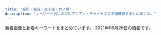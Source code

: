 ```yaml
---
title: "金町・亀有・北千住・竹ノ塚"
description: "キーワード別にの巨乳アジアン・チャイナエステ嬢情報をまとめました。"
---
```


新着画像と新着キーワードをまとめています。
2021年06月26日の情報です。

<DmmAffiliateIns />
<KeywordTable
  shops={
    [
    {
        "url": "http://iyasinobara.oks.bz/",
        "name": "\u7652\u3057\u306e\u8594\u8587",
        "station": "JR\u91d1\u753a\u99c5\u5317\u53e3",
        "img_links": [
            "http://iyasinobara.oks.bz/images/s_staff.jpg",
            "http://iyasinobara.oks.bz/images/room2.jpg",
            "http://iyasinobara.oks.bz/images/mobile.jpg",
            "http://iyasinobara.oks.bz/images/top.jpg",
            "http://iyasinobara.oks.bz/images/room3.jpg",
            "http://iyasinobara.oks.bz/photos/sites/36/2021/03/2021030303232197.jpg",
            "http://iyasinobara.oks.bz/photos/sites/36/2020/11/2020112101523963.jpg",
            "http://iyasinobara.oks.bz/images/room4.jpg",
            "http://iyasinobara.oks.bz/images/room1.jpg",
            "http://iyasinobara.oks.bz/photos/sites/36/2021/06/2021061008395550.jpg",
            "http://iyasinobara.oks.bz/photos/sites/36/2020/02/2020021401252254.jpg",
            "http://iyasinobara.oks.bz/images/s_shedule.jpg",
            "http://iyasinobara.oks.bz/images/s_news.jpg"
        ],
        "keywords": {
            "C": 16,
            "D": 10,
            "85": 5,
            "90": 5,
            "82": 5,
            "F": 5,
            "83": 5
        }
    },
    {
        "keywords": {},
        "img_links": [
            "http://relax-esthe.tokyo/css/m-top02.jpg",
            "http://relax-esthe.tokyo/css/m-top-right04.jpg",
            "http://relax-esthe.tokyo/css/m-head1.jpg",
            "http://relax-esthe.tokyo/css/m-top-right01.jpg",
            "http://relax-esthe.tokyo/css/staff/staff05.png",
            "http://relax-esthe.tokyo/css/top-left01.jpg",
            "http://relax-esthe.tokyo/css/m-yejiao.jpg",
            "http://relax-esthe.tokyo/images/call.png",
            "http://relax-esthe.tokyo/css/m-right.jpg",
            "http://relax-esthe.tokyo/css/staff/staff09.png",
            "http://relax-esthe.tokyo/css/staff/staff07.png",
            "http://relax-esthe.tokyo/css/m-left.jpg",
            "http://relax-esthe.tokyo/css/staff/staff01.png",
            "http://relax-esthe.tokyo/css/staff/staff02.png",
            "http://relax-esthe.tokyo/css/m-top-right03.jpg",
            "http://relax-esthe.tokyo/css/staff/staff03.png",
            "http://relax-esthe.tokyo/css/m-top-right02.jpg"
        ],
        "url": "http://relax-esthe.tokyo/",
        "name": "Amor-\u30a2\u30e2\u30fc\u30eb-",
        "station": "\u6885\u5cf6\u99c5"
    },
    {
        "img_links": [
            "http://kenkounoie-umejima.este88.com/images/img3.jpg",
            "http://kenkounoie-umejima.este88.com/gals/risa1.jpg",
            "http://kenkounoie-umejima.este88.com/gals/kiki1.jpg",
            "http://kenkounoie-umejima.este88.com/images/img4.jpg",
            "http://kenkounoie-umejima.este88.com/images/acc1.jpg",
            "http://kenkounoie-umejima.este88.com/images/info.png",
            "http://kenkounoie-umejima.este88.com/images/acc2.jpg",
            "http://kenkounoie-umejima.este88.com/i/sp02.jpg",
            "http://kenkounoie-umejima.este88.com/gals/akane1.jpg",
            "http://kenkounoie-umejima.este88.com/images/acc5.jpg",
            "http://kenkounoie-umejima.este88.com/gals/rika1.jpg",
            "http://kenkounoie-umejima.este88.com/gals/mimi1.jpg",
            "http://kenkounoie-umejima.este88.com/images/img2.jpg",
            "http://kenkounoie-umejima.este88.com/images/img1.jpg",
            "http://kenkounoie-umejima.este88.com/images/acc4.jpg",
            "http://kenkounoie-umejima.este88.com/images/acc3.jpg",
            "http://kenkounoie-umejima.este88.com/gals/ai1.jpg",
            "http://kenkounoie-umejima.este88.com/gals/emi1.jpg",
            "http://kenkounoie-umejima.este88.com/images/qr.jpg"
        ],
        "name": "\u5065\u5eb7\u306e\u5bb6",
        "keywords": {},
        "url": "http://kenkounoie-umejima.este88.com/",
        "station": "\u6885\u5cf6\u99c5"
    },
    {
        "img_links": [
            "http://www.yurikago-massage.work/img/st6.jpg",
            "http://www.yurikago-massage.work/img/mo.png",
            "http://www.yurikago-massage.work/img/sta8.jpg",
            "http://www.yurikago-massage.work/img/sta13.jpg",
            "http://www.yurikago-massage.work/img/nos.jpg",
            "http://www.yurikago-massage.work/img/sta11.jpg",
            "http://www.yurikago-massage.work/img/botton.jpg",
            "http://www.yurikago-massage.work/img/sta9.jpg",
            "http://www.yurikago-massage.work/img/st7.jpg",
            "http://www.yurikago-massage.work/img/st8.jpg",
            "http://www.yurikago-massage.work/img/st9.jpg",
            "http://www.yurikago-massage.work/img/st12.jpg",
            "http://www.yurikago-massage.work/img/sta7.jpg",
            "http://www.yurikago-massage.work/img/st10.jpg",
            "http://www.yurikago-massage.work/img/st11.jpg",
            "http://www.yurikago-massage.work/img/sta12.jpg",
            "http://www.yurikago-massage.work/img/st13.jpg",
            "http://www.yurikago-massage.work/img/fla-1.jpg",
            "http://www.yurikago-massage.work/img/sta6.jpg",
            "http://www.yurikago-massage.work/img/fla-2.jpg",
            "http://www.yurikago-massage.work/img/sta10.jpg",
            "http://www.yurikago-massage.work/img/st09.jpg"
        ],
        "keywords": {
            "F": 4,
            "88": 4,
            "87": 4,
            "D": 14,
            "85": 8,
            "C": 15,
            "86": 6,
            "E": 4
        },
        "name": "\u3086\u308a\u304b\u3054",
        "station": "JR\u91d1\u753a\u99c5\u5317\u53e3",
        "url": "http://www.yurikago-massage.work/"
    },
    {
        "name": "Angela \u30a2\u30f3\u30b8\u30a7\u30e9",
        "station": "\u7dbe\u702c\u99c5\u6771\u53e3",
        "url": "http://angela.esjp.xyz/",
        "keywords": {},
        "img_links": [
            "http://angela.esjp.xyz/images/mobile_bg.png",
            "http://angela.esjp.xyz/images/tel_footer.png",
            "http://angela.esjp.xyz/images/staff_bg.png",
            "http://angela.esjp.xyz/girl/2.jpg",
            "http://angela.esjp.xyz/images/pickup_line.png",
            "http://angela.esjp.xyz/girl/4.jpg",
            "http://angela.esjp.xyz/girl/5.jpg",
            "http://angela.esjp.xyz/girl/3.jpg",
            "http://angela.esjp.xyz/images/topbg.jpg",
            "http://angela.esjp.xyz/girl/6.jpg",
            "http://angela.esjp.xyz/girl/1.jpg",
            "http://angela.esjp.xyz/images/roomimg/photo01.jpg",
            "http://angela.esjp.xyz/images/nophotos.jpg",
            "http://angela.esjp.xyz/images/newsbg.png",
            "http://angela.esjp.xyz/images/roomimg/photo02.jpg"
        ]
    },
    {
        "name": "Plaisir\u30fb\u30d7\u30ec\u30b8\u30fc\u30eb",
        "url": "https://bright.xyz.mn/",
        "station": "JR\u4e80\u6709\u99c5\u5357\u53e3",
        "keywords": {
            "91": 18,
            "92": 18,
            "E": 58,
            "87": 18,
            "85": 36,
            "88": 36,
            "D": 56,
            "G": 38,
            "86": 18,
            "C": 2
        },
        "img_links": [
            "https://bright.xyz.mn/images/1.jpg",
            "https://bright.xyz.mn/images/2.jpg",
            "https://bright.xyz.mn/images/top.png",
            "https://bright.xyz.mn/photos/sites/10/2021/05/2021052101451231.jpg",
            "https://bright.xyz.mn/photos/sites/10/2021/05/2021052101453282.jpg",
            "https://bright.xyz.mn/photos/sites/10/2020/08/2020081003373252.jpg",
            "https://bright.xyz.mn/photos/sites/10/2021/05/2021052101403735.jpg",
            "https://bright.xyz.mn/photos/sites/10/2021/05/2021052003325366.jpg",
            "https://bright.xyz.mn/images/news_bj3.jpg",
            "https://bright.xyz.mn/photos/sites/10/2020/07/2020072611535558.jpg",
            "https://bright.xyz.mn/images/s_face.jpg",
            "https://bright.xyz.mn/photos/sites/10/2021/05/202105210145508-308x411.jpg",
            "https://bright.xyz.mn/images/line.png",
            "https://bright.xyz.mn/images/mobile.jpg",
            "https://bright.xyz.mn/photos/sites/10/2020/08/2020081003373131.jpg",
            "https://bright.xyz.mn/photos/sites/10/2021/05/2021052101453282-308x411.jpg",
            "https://bright.xyz.mn/images/s_pick.png",
            "https://bright.xyz.mn/images/end.png",
            "https://bright.xyz.mn/photos/sites/10/2021/05/2021052101403735-308x411.jpg",
            "https://bright.xyz.mn/images/s_therapist.jpg",
            "https://bright.xyz.mn/photos/sites/10/2020/07/2020072612030016.jpg",
            "https://bright.xyz.mn/images/s_news.jpg",
            "https://bright.xyz.mn/photos/sites/10/2021/05/202105210145508.jpg",
            "https://bright.xyz.mn/images/s_link.jpg",
            "https://bright.xyz.mn/photos/sites/10/2020/01/2020010607464468.jpg",
            "https://bright.xyz.mn/images/new.jpg",
            "https://bright.xyz.mn/images/staff_bj3.jpg",
            "https://bright.xyz.mn/photos/sites/10/2020/07/202007261153576.jpg"
        ]
    },
    {
        "img_links": [
            "http://massage-esthe.red/images/slider/slide2s.png",
            "http://massage-esthe.red/images/slider/slide5s.png",
            "http://massage-esthe.red/images/index-2.jpg",
            "http://massage-esthe.red/images/qr.jpg",
            "http://massage-esthe.red/images/staff_images/st5.jpg",
            "http://massage-esthe.red/images/an_4_01.jpg",
            "http://massage-esthe.red/images/r6.jpg",
            "http://massage-esthe.red/images/an_3_01.jpg",
            "http://massage-esthe.red/images/slider/slide1.png",
            "http://massage-esthe.red/images/r5.jpg",
            "http://massage-esthe.red/images/staff_images/sta5.jpg",
            "http://massage-esthe.red/images/slider/slide4.png",
            "http://massage-esthe.red/images/staff_images/sta7.jpg",
            "http://massage-esthe.red/images/slider/slide3s.png",
            "http://massage-esthe.red/images/staff_images/st6.jpg",
            "http://massage-esthe.red/images/e.jpg",
            "http://massage-esthe.red/images/staff_images/sl.png",
            "http://massage-esthe.red/images/staff_images/st3.jpg",
            "http://massage-esthe.red/images/an_6_02.jpg",
            "http://massage-esthe.red/images/staff_images/st7.jpg",
            "http://massage-esthe.red/images/slider/slide2.png",
            "http://massage-esthe.red/images/no.png",
            "http://massage-esthe.red/images/slider/slide1s.png",
            "http://massage-esthe.red/images/staff_images/st1.jpg",
            "http://massage-esthe.red/images/staff_images/sta4.jpg",
            "http://massage-esthe.red/images/r7.jpg",
            "http://massage-esthe.red/images/r3.jpg",
            "http://massage-esthe.red/images/staff_images/sta2.jpg",
            "http://massage-esthe.red/images/an_1_01.jpg",
            "http://massage-esthe.red/images/slider/slide4s.png",
            "http://massage-esthe.red/images/staff_images/sta3.jpg",
            "http://massage-esthe.red/images/an_2_02.jpg",
            "http://massage-esthe.red/images/staff_images/st9.jpg",
            "http://massage-esthe.red/images/an_5_02.jpg",
            "http://massage-esthe.red/images/fbb.jpg",
            "http://massage-esthe.red/images/index-1.jpg",
            "http://massage-esthe.red/images/staff_images/sta9.jpg",
            "http://massage-esthe.red/images/line1.jpg",
            "http://massage-esthe.red/images/slider/slide3.png",
            "http://massage-esthe.red/images/an_1_02.jpg",
            "http://massage-esthe.red/images/staff_images/sta1.jpg",
            "http://massage-esthe.red/images/r4.jpg",
            "http://massage-esthe.red/images/staff_images/st2.jpg",
            "http://massage-esthe.red/images/r2.jpg",
            "http://massage-esthe.red/images/an_4_02.jpg",
            "http://massage-esthe.red/images/staff_images/sta6.jpg",
            "http://massage-esthe.red/images/an_3_02.jpg",
            "http://massage-esthe.red/images/line.jpg",
            "http://massage-esthe.red/images/an_5_01.jpg",
            "http://massage-esthe.red/images/an_6_01.jpg",
            "http://massage-esthe.red/images/staff_images/st4.jpg",
            "http://massage-esthe.red/images/an_2_01.jpg",
            "http://massage-esthe.red/images/slider/slide5.png"
        ],
        "station": "JR\u4e80\u6709\u99c5\u5317\u53e3",
        "name": "BODY RESORT",
        "keywords": {
            "86": 32,
            "C": 2,
            "D": 20
        },
        "url": "http://massage-esthe.red/"
    },
    {
        "name": "\u5065\u6b32",
        "url": "http://www.kenyoku.work/",
        "img_links": [
            "http://www.kenyoku.work/images/b2.jpg",
            "http://www.kenyoku.work/images/info.png",
            "http://www.kenyoku.work/images/b1.jpg",
            "http://www.kenyoku.work/images/1.jpg",
            "http://www.kenyoku.work/img/hana1.jpg",
            "http://www.kenyoku.work/images/staff_t.jpg",
            "http://www.kenyoku.work/images/s1.png",
            "http://www.kenyoku.work/images/mobile.jpg",
            "http://www.kenyoku.work/images/2.jpg",
            "http://www.kenyoku.work/img/risa1.jpg",
            "http://www.kenyoku.work/images/4.jpg",
            "http://www.kenyoku.work/img/miki1.jpg",
            "http://www.kenyoku.work/images/3.jpg",
            "http://www.kenyoku.work/images/news.jpg",
            "http://www.kenyoku.work/img/ami1.jpg",
            "http://www.kenyoku.work/images/interior_t.jpg",
            "http://www.kenyoku.work/images/int1.png",
            "http://www.kenyoku.work/images/head.jpg",
            "http://www.kenyoku.work/images/int2.png",
            "http://www.kenyoku.work/images/sys.jpg"
        ],
        "keywords": {},
        "station": "JR\u91d1\u753a\u99c5\u5317\u53e3"
    },
    {
        "keywords": {},
        "station": "JR\u4e80\u6709\u99c5\u5317\u53e3",
        "name": "\u7652\u3057\u306e\u5bb6",
        "url": "http://www.maria0228.com/",
        "img_links": [
            "http://www.maria0228.com/img/2.jpg",
            "http://www.maria0228.com/img/yuri.jpg",
            "http://www.maria0228.com/img/3.jpg",
            "http://www.maria0228.com/img/ayumi.jpg",
            "http://www.maria0228.com/img/7.jpg",
            "http://www.maria0228.com/img/4.jpg",
            "http://www.maria0228.com/img/mina.jpg",
            "http://www.maria0228.com/img/nana.jpg",
            "http://www.maria0228.com/img/aya.jpg",
            "http://www.maria0228.com/img/6.jpg",
            "http://www.maria0228.com/img/1.jpg",
            "http://www.maria0228.com/img/erika.jpg",
            "http://www.maria0228.com/img/5.jpg",
            "http://www.maria0228.com/img/danni.jpg"
        ]
    },
    {
        "station": "JR\u4e80\u6709\u99c5\u5317\u53e3",
        "img_links": [],
        "name": "\u82b1\u6d77",
        "keywords": {},
        "url": "http://manzoku666.ests.jp/"
    },
    {
        "img_links": [
            "http://spring.est888.com/css/staff/staff0010-b.png",
            "http://spring.est888.com/css/nav/nav-005.png",
            "http://spring.est888.com/css/staff/staff0005.png",
            "http://spring.est888.com/css/staff/staff004-b.png",
            "http://spring.est888.com/css/staff/staff16-a.png",
            "http://spring.est888.com/css/nav/nav-004.png",
            "http://spring.est888.com/css/top001.png",
            "http://spring.est888.com/css/staff/staff004-a.png",
            "http://spring.est888.com/css/staff/staff17-a.png",
            "http://spring.est888.com/css/staff/staff0005-b.png",
            "http://spring.est888.com/css/staff/staff16-b.png",
            "http://spring.est888.com/css/staff/staff012.png",
            "http://spring.est888.com/css/staff/staff17.png",
            "http://spring.est888.com/css/staff/staff14-b.png",
            "http://spring.est888.com/css/staff/staff012-a.png",
            "http://spring.est888.com/css/staff/staff001-b.png",
            "http://spring.est888.com/css/nav/nav-003.png",
            "http://spring.est888.com/css/staff/staff010-a.png",
            "http://spring.est888.com/css/nav/nav-006.png",
            "http://spring.est888.com/css/nav/nav-002.png",
            "http://spring.est888.com/css/staff/staff001.png",
            "http://spring.est888.com/css/tel.png",
            "http://spring.est888.com/css/staff/staff001-a.png",
            "http://spring.est888.com/css/staff/staff0005-a.png",
            "http://spring.est888.com/css/staff/staff14.png",
            "http://spring.est888.com/css/staff/staff004.png",
            "http://spring.est888.com/css/staff/staff16.png",
            "http://spring.est888.com/css/staff/staff13.png",
            "http://spring.est888.com/css/staff/staff11.png",
            "http://spring.est888.com/css/nav/nav-001.png",
            "http://spring.est888.com/css/staff/staff14-a.png",
            "http://spring.est888.com/css/staff/staff13-a.png",
            "http://spring.est888.com/css/staff/staff010.png",
            "http://spring.est888.com/css/staff/staff17-b.png",
            "http://spring.est888.com/css/staff/staff11-a.png",
            "http://spring.est888.com/css/staff/staff012-b.png",
            "http://spring.est888.com/css/top0000000003.jpg",
            "http://spring.est888.com/css/staff/staff11-b.png"
        ],
        "name": "Spring \uff5e\u30b9\u30d7\u30ea\u30f3\u30b0\uff5e",
        "station": "JR\u91d1\u753a\u99c5\u5317\u53e3",
        "keywords": {
            "84": 1,
            "E": 1,
            "85": 2,
            "D": 3,
            "89": 1,
            "C": 3,
            "90": 5,
            "91": 1
        },
        "url": "http://spring.est888.com/"
    },
    {
        "name": "\u30e9\u30c3\u30b7\u30e5",
        "station": "JR\u91d1\u753a\u99c5\u5317\u53e3",
        "img_links": [
            "https://lush.jpn.vin/images/rb.png",
            "https://lush.jpn.vin/photos/sites/6/2021/05/202105260132415.jpg",
            "https://lush.jpn.vin/images/border-bottom.png",
            "https://lush.jpn.vin/images/top.png",
            "https://lush.jpn.vin/images/room3.jpg",
            "https://lush.jpn.vin/images/tit_pick.jpg",
            "https://lush.jpn.vin/images/room2.jpg",
            "https://lush.jpn.vin/images/girl.png",
            "https://lush.jpn.vin/photos/sites/6/2021/01/2021012905303514.jpg",
            "https://lush.jpn.vin/photos/sites/6/2021/01/2021011906135643.jpg",
            "https://lush.jpn.vin/images/tit_news.png",
            "https://lush.jpn.vin/images/room4.jpg",
            "https://lush.jpn.vin/photos/sites/6/2020/12/2020121402082025.jpg",
            "https://lush.jpn.vin/images/tit_staff.jpg",
            "https://lush.jpn.vin/photos/sites/6/2020/12/2020121402091934.jpg",
            "https://lush.jpn.vin/images/side_mobile.png",
            "https://lush.jpn.vin/images/lb.png",
            "https://lush.jpn.vin/images/end.jpg",
            "https://lush.jpn.vin/images/room1.jpg",
            "https://lush.jpn.vin/photos/sites/6/2021/02/2021021804400223.jpg",
            "https://lush.jpn.vin/photos/sites/6/2020/12/202012140206371.jpg",
            "https://lush.jpn.vin/photos/sites/6/2020/12/2020121402072787.jpg",
            "https://lush.jpn.vin/images/bg_comend.jpg"
        ],
        "keywords": {
            "85": 9,
            "86": 27,
            "87": 9,
            "D": 36,
            "88": 9,
            "89": 9,
            "C": 15,
            "90": 9
        },
        "url": "https://lush.jpn.vin/"
    },
    {
        "url": "http://urara.tyo.cm/",
        "img_links": [
            "http://urara.tyo.cm/images/link_nav02.png",
            "http://urara.tyo.cm/images/link_nav04.png",
            "http://urara.tyo.cm/photos/sites/5/2020/08/2020082101302071.jpg",
            "http://urara.tyo.cm/images/link_nav05.png",
            "http://urara.tyo.cm/images/link_nav03.png",
            "http://urara.tyo.cm/photos/sites/5/2021/06/2021060107130367.jpg",
            "http://urara.tyo.cm/photos/sites/5/2020/07/2020072904152474.jpg",
            "http://urara.tyo.cm/images/tit_staff01.png",
            "http://urara.tyo.cm/photos/sites/5/2020/11/2020112706272440.jpg",
            "http://urara.tyo.cm/photos/sites/5/2021/02/2021021804210413.jpg",
            "http://urara.tyo.cm/photos/sites/5/2021/06/2021062205032288.jpg",
            "http://urara.tyo.cm/images/pagetop.png",
            "http://urara.tyo.cm/images/tit_info02.png",
            "http://urara.tyo.cm/images/ico02.png",
            "http://urara.tyo.cm/images/slider03.png",
            "http://urara.tyo.cm/images/tit_staff02.png",
            "http://urara.tyo.cm/images/link_nav01.png",
            "http://urara.tyo.cm/images/top.png",
            "http://urara.tyo.cm/photos/sites/5/2020/09/2020091508111353.jpg",
            "http://urara.tyo.cm/photos/sites/5/2020/07/2020072904152344.jpg",
            "http://urara.tyo.cm/images/bg_infotit.png",
            "http://urara.tyo.cm/images/tit_info01.png",
            "http://urara.tyo.cm/photos/sites/5/2020/07/2020072904152438.jpg",
            "http://urara.tyo.cm/images/slider01.png",
            "http://urara.tyo.cm/photos/sites/5/2020/07/2020072904152581.jpg",
            "http://urara.tyo.cm/photos/sites/5/2021/06/2021060107130435.jpg",
            "http://urara.tyo.cm/images/link_nav06.png",
            "http://urara.tyo.cm/images/slider02.png"
        ],
        "name": "\u9e97",
        "keywords": {
            "87": 13,
            "84": 13,
            "86": 52,
            "D": 143,
            "85": 52,
            "83": 13
        },
        "station": "JR\u91d1\u753a\u99c5\u5317\u53e3"
    },
    {
        "img_links": [
            "http://iris.este.work/head.jpg",
            "http://iris.este.work/news.jpg",
            "http://iris.este.work/2/uploadimg/1615527059.jpeg",
            "http://iris.este.work/sys2.jpg",
            "http://iris.este.work/2/uploadimg/1587527299.jpg",
            "http://iris.este.work/sys1.jpg",
            "http://iris.este.work/2/uploadimg/1597806778.jpg",
            "http://iris.este.work/staff_t.jpg",
            "http://iris.este.work/2/uploadimg/1610606533.jpg",
            "http://iris.este.work/2/uploadimg/1591787978.jpg",
            "http://iris.este.work/2/uploadimg/1597642441.jpeg",
            "http://iris.este.work/2/uploadimg/1607661251.jpg",
            "http://iris.este.work/s1.png",
            "http://iris.este.work/2/uploadimg/1604372331.jpg",
            "http://iris.este.work/2/uploadimg/1610606666.jpg",
            "http://iris.este.work/2/uploadimg/1587527512.jpg",
            "http://iris.este.work/int1.png"
        ],
        "url": "http://iris.este.work/",
        "station": "JR\u5317\u5343\u4f4f\u99c5\u6771\u53e3",
        "keywords": {
            "87": 1,
            "85": 3,
            "84": 1,
            "E": 2,
            "83": 1,
            "D": 4,
            "90": 1,
            "C": 2,
            "86": 3
        },
        "name": "IRIS \uff5e\u30a2\u30a4\u30ea\u30b9\uff5e"
    },
    {
        "url": "http://rakuen.ies.fun/",
        "name": "\u7e01",
        "keywords": {
            "87": 5,
            "85": 10,
            "D": 20,
            "83": 5
        },
        "station": "\u897f\u65b0\u4e95\u99c5\u897f\u53e3",
        "img_links": [
            "http://rakuen.ies.fun/photos/sites/40/2021/05/2021053105040675.jpg",
            "http://rakuen.ies.fun/images/s3.jpg",
            "http://rakuen.ies.fun/images/mobile.jpg",
            "http://rakuen.ies.fun/photos/sites/40/2021/05/2021053105040853.jpg",
            "http://rakuen.ies.fun/images/room2.jpg",
            "http://rakuen.ies.fun/images/s_staff.png",
            "http://rakuen.ies.fun/images/info.jpg",
            "http://rakuen.ies.fun/photos/sites/40/2021/05/2021053105040626.jpg",
            "http://rakuen.ies.fun/images/info2.jpg",
            "http://rakuen.ies.fun/photos/sites/40/2021/05/2021053105040766.jpg",
            "http://rakuen.ies.fun/images/tel.jpg",
            "http://rakuen.ies.fun/images/s_link.png",
            "http://rakuen.ies.fun/images/room1.jpg",
            "http://rakuen.ies.fun/images/room3.jpg",
            "http://rakuen.ies.fun/images/room4.jpg",
            "http://rakuen.ies.fun/images/s_news.jpg"
        ]
    },
    {
        "url": "http://raku.est888.com/",
        "keywords": {
            "87": 2,
            "C": 2,
            "89": 1,
            "D": 1
        },
        "img_links": [
            "http://raku.est888.com/css/nav/nav-005.jpg",
            "http://raku.est888.com/css/staff/staff0002-a.png",
            "http://raku.est888.com/css/staff/staff01-a.png",
            "http://raku.est888.com/css/top02-left.png",
            "http://raku.est888.com/css/nav/nav-003.jpg",
            "http://raku.est888.com/css/nav/nav-004.jpg",
            "http://raku.est888.com/css/nav/nav-002.jpg",
            "http://raku.est888.com/css/tel.png",
            "http://raku.est888.com/css/cam00001.jpg",
            "http://raku.est888.com/css/nav/nav-006.jpg",
            "http://raku.est888.com/css/nav/nav-001.jpg",
            "http://raku.est888.com/css/staff/staff00001-a.png",
            "http://raku.est888.com/css/osusume001.jpg"
        ],
        "station": "JR\u91d1\u753a\u99c5\u5317\u53e3",
        "name": "\u697d"
    },
    {
        "img_links": [
            "http://esthe-massage.pink/images/compaign.jpg",
            "http://esthe-massage.pink/images/cg2.jpg",
            "http://esthe-massage.pink/sp/images/cg1.jpg",
            "http://esthe-massage.pink/images/line.jpg",
            "http://esthe-massage.pink/images/staff_s.jpg",
            "http://esthe-massage.pink/images/pick.jpg",
            "http://esthe-massage.pink/images/bb.png",
            "http://esthe-massage.pink/images/cg1.jpg",
            "http://esthe-massage.pink/sp/images/tel.png",
            "http://esthe-massage.pink/images/news.jpg",
            "http://esthe-massage.pink/sp/images/teline.png",
            "http://esthe-massage.pink/images/staff_tit.jpg",
            "http://esthe-massage.pink/sp/images/top-img01.png",
            "http://esthe-massage.pink/sp/images/cg3.jpg",
            "http://esthe-massage.pink/sp/images/cg7.jpg",
            "http://esthe-massage.pink/images/end3.png",
            "http://esthe-massage.pink/images/cg9.jpg",
            "http://esthe-massage.pink/images/cg7.jpg",
            "http://esthe-massage.pink/images/aboutus.jpg",
            "http://esthe-massage.pink/images/line2.jpg",
            "http://esthe-massage.pink/images/tb1.png",
            "http://esthe-massage.pink/sp/images/cg6.jpg",
            "http://esthe-massage.pink/sp/images/cg2.jpg",
            "http://esthe-massage.pink/images/newface.jpg",
            "http://esthe-massage.pink/images/tb.png",
            "http://esthe-massage.pink/images/cg3.jpg",
            "http://esthe-massage.pink/images/top.png",
            "http://esthe-massage.pink/sp/images/cg9.jpg",
            "http://esthe-massage.pink/images/mobile1.jpg",
            "http://esthe-massage.pink/images/cg6.jpg",
            "http://esthe-massage.pink/sp/images/telb.png",
            "http://esthe-massage.pink/images/mobile.jpg"
        ],
        "station": "JR\u91d1\u753a\u99c5\u5317\u53e3",
        "name": "\u96c5",
        "keywords": {
            "D": 6
        },
        "url": "http://esthe-massage.pink/"
    },
    {
        "station": "JR\u4e80\u6709\u99c5\u5317\u53e3",
        "url": "http://kenkohouse.com/",
        "name": "\u30b5\u30e9\u30f3",
        "keywords": {},
        "img_links": []
    },
    {
        "img_links": [
            "https://arzt-spa.iest.info/images/acc1.jpg",
            "https://arzt-spa.iest.info/images/girl_bt.jpg",
            "https://arzt-spa.iest.info/images/staff_line.jpg",
            "https://arzt-spa.iest.info/images/mobile.jpg",
            "https://arzt-spa.iest.info/images/top.jpg",
            "https://arzt-spa.iest.info/images/acc3.jpg",
            "https://arzt-spa.iest.info/images/end.jpg",
            "https://arzt-spa.iest.info/images/line1.jpg",
            "https://arzt-spa.iest.info/photos/sites/8/2021/05/2021052102083831.jpg",
            "https://arzt-spa.iest.info/images/link_line.jpg",
            "https://arzt-spa.iest.info/images/acc6.jpg",
            "https://arzt-spa.iest.info/photos/sites/8/2021/05/2021052003571253.jpg",
            "https://arzt-spa.iest.info/photos/sites/8/2021/04/2021042909585676.jpg",
            "https://arzt-spa.iest.info/images/acc5.jpg",
            "https://arzt-spa.iest.info/images/staff0.jpg",
            "https://arzt-spa.iest.info/images/bjs3.jpg",
            "https://arzt-spa.iest.info/photos/sites/8/2021/05/2021052102074914.jpg",
            "https://arzt-spa.iest.info/photos/sites/8/2021/05/2021051108091387.jpg",
            "https://arzt-spa.iest.info/images/acc4.jpg",
            "https://arzt-spa.iest.info/photos/sites/8/2021/04/202104290958056.jpg",
            "https://arzt-spa.iest.info/images/news.jpg",
            "https://arzt-spa.iest.info/images/acc2.jpg",
            "https://arzt-spa.iest.info/photos/sites/8/2021/05/2021052003571283.jpg",
            "https://arzt-spa.iest.info/images/pick.jpg"
        ],
        "url": "https://arzt-spa.iest.info/",
        "name": "Arzt spa\u30fb\u30a2\u30eb\u30c4\u30b9\u30d1",
        "station": "JR\u4e80\u6709\u99c5\u5357\u53e3",
        "keywords": {
            "86": 2,
            "87": 2,
            "D": 8,
            "83": 4,
            "90": 2,
            "88": 4,
            "E": 6
        }
    },
    {
        "keywords": {},
        "url": "http://e-luxury.work/",
        "name": "Angel",
        "station": "\u7dbe\u702c\u99c5\u897f\u53e3",
        "img_links": [
            "http://e-luxury.work/images/news.jpg",
            "http://e-luxury.work/images/6.jpg",
            "http://e-luxury.work/img/eri1.jpg",
            "http://e-luxury.work/images/5.jpg",
            "http://e-luxury.work/images/tt.jpg",
            "http://e-luxury.work/img/kayo1.jpg",
            "http://e-luxury.work/img/kayo2.jpg",
            "http://e-luxury.work/images/ta.jpg",
            "http://e-luxury.work/images/3.jpg",
            "http://e-luxury.work/images/tel.jpg",
            "http://e-luxury.work/images/interior_t.jpg",
            "http://e-luxury.work/images/head.jpg",
            "http://e-luxury.work/img/mina1.jpg",
            "http://e-luxury.work/images/int1.jpg",
            "http://e-luxury.work/images/mobile.jpg",
            "http://e-luxury.work/images/staff_t.jpg",
            "http://e-luxury.work/images/sys.jpg",
            "http://e-luxury.work/images/7.jpg",
            "http://e-luxury.work/img/yuki1.jpg",
            "http://e-luxury.work/images/int2.jpg",
            "http://e-luxury.work/images/b1.jpg",
            "http://e-luxury.work/images/4.jpg",
            "http://e-luxury.work/images/1.jpg",
            "http://e-luxury.work/images/2.jpg",
            "http://e-luxury.work/img/momoka1.jpg",
            "http://e-luxury.work/img/mimi1.jpg",
            "http://e-luxury.work/img/minami1.jpg"
        ]
    },
    {
        "img_links": [],
        "station": "JR\u5357\u5343\u4f4f\u99c5\u5357\u53e3",
        "url": "http://www.hi-msg.com/tulip/",
        "name": "Tulip\uff5e\u30c1\u30e5\u30fc\u30ea\u30c3\u30d7",
        "keywords": {}
    },
    {
        "name": "Aroma RenRen",
        "keywords": {
            "E": 2,
            "88": 3,
            "83": 1,
            "F": 1,
            "D": 3,
            "86": 1,
            "85": 2,
            "C": 1
        },
        "station": "JR\u4e80\u6709\u99c5\u5357\u53e3",
        "img_links": [
            "https://renren.tyo.cm/images/acc5.jpg",
            "https://renren.tyo.cm/images/link_nav05.jpg",
            "https://renren.tyo.cm/images/acc4.jpg",
            "https://renren.tyo.cm/photos/sites/41/2021/05/2021052004155822.jpg",
            "https://renren.tyo.cm/images/tit_pick.png",
            "https://renren.tyo.cm/images/link_nav06.jpg",
            "https://renren.tyo.cm/images/acc6.jpg",
            "https://renren.tyo.cm/images/staff02.png",
            "https://renren.tyo.cm/photos/sites/41/2021/05/2021052004155091.jpg",
            "https://renren.tyo.cm/images/sp_top.png",
            "https://renren.tyo.cm/photos/sites/41/2021/05/2021052004154611.jpg",
            "https://renren.tyo.cm/images/side_mobile.jpg",
            "https://renren.tyo.cm/photos/sites/41/2021/05/202105200415347.jpg",
            "https://renren.tyo.cm/photos/sites/41/2021/05/2021052004154256.jpg",
            "https://renren.tyo.cm/images/tit_new.png",
            "https://renren.tyo.cm/images/acc1.jpg",
            "https://renren.tyo.cm/images/end.png",
            "https://renren.tyo.cm/images/link_nav02.jpg",
            "https://renren.tyo.cm/images/link_nav03.jpg",
            "https://renren.tyo.cm/images/link_nav04.jpg",
            "https://renren.tyo.cm/photos/sites/41/2021/05/2021052004155498.jpg",
            "https://renren.tyo.cm/images/top.png",
            "https://renren.tyo.cm/images/link_nav01.jpg",
            "https://renren.tyo.cm/photos/sites/41/2021/05/2021052004153875.jpg",
            "https://renren.tyo.cm/images/staff01.png",
            "https://renren.tyo.cm/images/tit_link.png",
            "https://renren.tyo.cm/images/side_tel.jpg",
            "https://renren.tyo.cm/images/acc2.jpg",
            "https://renren.tyo.cm/images/acc3.jpg"
        ],
        "url": "https://renren.tyo.cm/"
    },
    {
        "img_links": [
            "http://esthe-aroma.xyz/images/link.png",
            "http://esthe-aroma.xyz/images/header3.png",
            "http://esthe-aroma.xyz/images/cg02.jpg",
            "http://esthe-aroma.xyz/images/main1.jpg",
            "http://esthe-aroma.xyz/images/acc1.jpg",
            "http://esthe-aroma.xyz/images/clear.png",
            "http://esthe-aroma.xyz/images/info.png",
            "http://esthe-aroma.xyz/images/main-sp.jpg",
            "http://esthe-aroma.xyz/images/home_002.png",
            "http://esthe-aroma.xyz/images/acc.jpg",
            "http://esthe-aroma.xyz/images/home.png",
            "http://esthe-aroma.xyz/images/cg01.jpg",
            "http://esthe-aroma.xyz/images/staff.png",
            "http://esthe-aroma.xyz/images/esthe1.jpg",
            "http://esthe-aroma.xyz/images/gallery.png",
            "http://esthe-aroma.xyz/images/friend.png",
            "http://esthe-aroma.xyz/images/esthe3.jpg",
            "http://esthe-aroma.xyz/images/blog_002.png",
            "http://esthe-aroma.xyz/images/esthe2.jpg"
        ],
        "keywords": {
            "87": 3,
            "86": 3
        },
        "url": "http://esthe-aroma.xyz/",
        "name": "\u5927\u5bb6\u65cf",
        "station": "\u7af9\u30ce\u585a\u99c5\u6771\u53e3"
    },
    {
        "img_links": [
            "http://esthe-aroma.biz/img/tr01.jpg",
            "http://esthe-aroma.biz/img/m03.jpg",
            "http://esthe-aroma.biz/img/fla01.jpg",
            "http://esthe-aroma.biz/img/fla02.jpg",
            "http://esthe-aroma.biz/img/cg06.jpg",
            "http://esthe-aroma.biz/img/m05a.jpg",
            "http://esthe-aroma.biz/img/m01a.jpg",
            "http://esthe-aroma.biz/img/cg04.jpg",
            "http://esthe-aroma.biz/img/cg05.jpg",
            "http://esthe-aroma.biz/img/fla03.jpg",
            "http://esthe-aroma.biz/img/ff.jpg",
            "http://esthe-aroma.biz/img/cg03.jpg",
            "http://esthe-aroma.biz/img/m04.jpg",
            "http://esthe-aroma.biz/img/cg021.jpg",
            "http://esthe-aroma.biz/img/cg09.jpg",
            "http://esthe-aroma.biz/img/cg10.jpg",
            "http://esthe-aroma.biz/img/m05.jpg",
            "http://esthe-aroma.biz/img/cg011.jpg",
            "http://esthe-aroma.biz/img/m01.jpg",
            "http://esthe-aroma.biz/img/syst.jpg",
            "http://esthe-aroma.biz/img/stal.jpg",
            "http://esthe-aroma.biz/img/m03a.jpg",
            "http://esthe-aroma.biz/img/m02a.jpg",
            "http://esthe-aroma.biz/img/no.png",
            "http://esthe-aroma.biz/img/acct.jpg",
            "http://esthe-aroma.biz/img/cg02.jpg",
            "http://esthe-aroma.biz/img/cg01.jpg",
            "http://esthe-aroma.biz/img/cg101.jpg",
            "http://esthe-aroma.biz/img/cg07.jpg",
            "http://esthe-aroma.biz/img/m02.jpg",
            "http://esthe-aroma.biz/img/top.jpg",
            "http://esthe-aroma.biz/img/m06.jpg",
            "http://esthe-aroma.biz/img/cg041.jpg",
            "http://esthe-aroma.biz/img/tr02.jpg"
        ],
        "keywords": {
            "D": 18,
            "86": 14,
            "88": 4
        },
        "url": "http://esthe-aroma.biz/",
        "name": "Sakura",
        "station": "JR\u91d1\u753a\u99c5\u5317\u53e3"
    },
    {
        "name": "\u5922\u306e\u5bb6",
        "station": "\u7af9\u30ce\u585a\u99c5\u6771\u53e3",
        "url": "http://kokoroan.jps.cm/",
        "keywords": {
            "C": 11,
            "D": 3,
            "87": 1,
            "86": 2
        },
        "img_links": [
            "http://kokoroan.jps.cm/images/ser4.jpg",
            "http://kokoroan.jps.cm/images/mobile2.jpg",
            "http://kokoroan.jps.cm/photos/sites/31/2021/03/2021032316250291.jpg",
            "http://kokoroan.jps.cm/images/room2.jpg",
            "http://kokoroan.jps.cm/photos/sites/31/2021/04/2021041913212424.jpg",
            "http://kokoroan.jps.cm/images/room4.jpg",
            "http://kokoroan.jps.cm/images/ser3.jpg",
            "http://kokoroan.jps.cm/images/end.jpg",
            "http://kokoroan.jps.cm/images/ser5.jpg",
            "http://kokoroan.jps.cm/images/service_line.jpg",
            "http://kokoroan.jps.cm/images/mobile.jpg",
            "http://kokoroan.jps.cm/images/room3.jpg",
            "http://kokoroan.jps.cm/images/top.jpg",
            "http://kokoroan.jps.cm/photos/sites/31/2021/03/2021032316410890.jpg",
            "http://kokoroan.jps.cm/photos/sites/31/2021/03/2021032515024847.jpg",
            "http://kokoroan.jps.cm/images/girl-z2.jpg",
            "http://kokoroan.jps.cm/images/room1.jpg",
            "http://kokoroan.jps.cm/images/ser2.jpg",
            "http://kokoroan.jps.cm/photos/sites/31/2021/04/2021041913212572.jpg",
            "http://kokoroan.jps.cm/images/ser1.jpg",
            "http://kokoroan.jps.cm/images/girl-z1.jpg",
            "http://kokoroan.jps.cm/images/staff_line.jpg",
            "http://kokoroan.jps.cm/photos/sites/31/2021/03/2021032515025450.jpg",
            "http://kokoroan.jps.cm/images/bj3.jpg"
        ]
    },
    {
        "name": "\u30d0\u30e9\u306e\u7a7a\u9593",
        "img_links": [
            "https://s-esthe.biz/wp-content/themes/este/img/tel_footer.png",
            "https://s-esthe.biz/wp-content/themes/este/img/4.jpg",
            "https://s-esthe.biz/wp-content/themes/este/img/top-img01b.png",
            "https://s-esthe.biz/wp-content/uploads/2021/05/211nss.jpg",
            "https://s-esthe.biz/wp-content/themes/este/img/tel_header.png",
            "https://s-esthe.biz/wp-content/uploads/2019/06/345678hito.jpg",
            "https://s-esthe.biz/wp-content/themes/este/img/call.png",
            "https://s-esthe.biz/wp-content/themes/este/img/top-img01a.png",
            "https://s-esthe.biz/wp-content/themes/este/img/2.jpg",
            "https://s-esthe.biz/wp-content/uploads/2019/06/23456hito.jpg",
            "https://s-esthe.biz/wp-content/themes/este/img/top-img02.png",
            "https://s-esthe.biz/wp-content/uploads/2019/06/47567uhito.jpg",
            "https://s-esthe.biz/wp-content/themes/este/img/1.jpg",
            "https://s-esthe.biz/wp-content/themes/este/img/3.jpg",
            "https://s-esthe.biz/wp-content/uploads/2019/06/651hito.jpg"
        ],
        "station": "\u5343\u4f4f\u5927\u6a4b\u99c5",
        "url": "https://s-esthe.biz/",
        "keywords": {
            "D": 12,
            "E": 6
        }
    },
    {
        "station": "\u5800\u5207\u83d6\u84b2\u5712\u99c5",
        "img_links": [
            "https://image.jimcdn.com/app/cms/image/transf/dimension=1080x1024:format=jpg/path/s491738307dab8ed0/image/ie54739bfe4411825/version/1621849495/image.jpg",
            "https://image.jimcdn.com/app/cms/image/transf/none/path/s491738307dab8ed0/image/iba7a970dbc047ea1/version/1622963325/image.jpg",
            "https://image.jimcdn.com/app/cms/image/transf/dimension=1080x1024:format=jpg/path/s491738307dab8ed0/image/i0ab0a1b77accb1c7/version/1622889641/image.jpg",
            "https://image.jimcdn.com/app/cms/image/transf/dimension=960x1024:format=jpg/path/s491738307dab8ed0/image/i8114f4be25f79eef/version/1622963495/image.jpg",
            "https://image.jimcdn.com/app/cms/image/transf/dimension=210x1024:format=jpg/path/s491738307dab8ed0/image/i16322469d316d7dd/version/1622963544/image.jpg",
            "https://image.jimcdn.com/app/cms/image/transf/none/path/s491738307dab8ed0/image/i5806f8c0fbbca598/version/1417614009/image.jpg"
        ],
        "name": "\u541b\u5b89",
        "url": "https://kungangm.jimdofree.com/",
        "keywords": {}
    },
    {
        "keywords": {},
        "station": "JR\u5317\u5343\u4f4f\u99c5\u6771\u53e3",
        "name": "\u7f8e\u5802",
        "url": "http://aroma-heal.com/",
        "img_links": [
            "http://aroma-heal.com/staff/mimi/01.jpg",
            "http://aroma-heal.com/img/sys1.png",
            "http://aroma-heal.com/img/pc.jpg",
            "http://aroma-heal.com/img/info.jpg",
            "http://aroma-heal.com/img/tel.jpg",
            "http://aroma-heal.com/img/t-r.jpg",
            "http://aroma-heal.com/img/botton.jpg",
            "http://aroma-heal.com/staff/aoi/01.jpg",
            "http://aroma-heal.com/img/paypay.png",
            "http://aroma-heal.com/img/t-t.jpg",
            "http://aroma-heal.com/img/sysetc.png",
            "http://aroma-heal.com/img/cam.jpg",
            "http://aroma-heal.com/img/tit.jpg",
            "http://aroma-heal.com/img/add.jpg",
            "http://aroma-heal.com/img/pic.jpg",
            "http://aroma-heal.com/staff/yuki/01.jpg",
            "http://aroma-heal.com/img/t-s.jpg",
            "http://aroma-heal.com/img/adrs.jpg",
            "http://aroma-heal.com/img/t-a.jpg",
            "http://aroma-heal.com/img/sys3.png",
            "http://aroma-heal.com/img/t-o.jpg",
            "http://aroma-heal.com/img/sys2.png",
            "http://aroma-heal.com/img/sys4.png"
        ]
    },
    {
        "keywords": {
            "D": 14,
            "87": 10,
            "C": 14,
            "86": 4
        },
        "station": "JR\u4e80\u6709\u99c5\u5317\u53e3",
        "name": "\u30e9\u30c3\u30ad\u30fc\u30b9\u30bf\u30fc",
        "img_links": [
            "http://www.luckystar.esturl.com/images/slider/2.jpg",
            "http://www.luckystar.esturl.com/files/001.jpg",
            "http://www.luckystar.esturl.com/files/003-02.jpg",
            "http://www.luckystar.esturl.com/img/ttl_info.png",
            "http://www.luckystar.esturl.com/files/002.jpg",
            "http://www.luckystar.esturl.com/files/003.jpg",
            "http://www.luckystar.esturl.com/files/006-02.jpg",
            "http://www.luckystar.esturl.com/img/pickup.jpg",
            "http://www.luckystar.esturl.com/files/001-02.jpg",
            "http://www.luckystar.esturl.com/img/goback.jpg",
            "http://www.luckystar.esturl.com/img/tel.png",
            "http://www.luckystar.esturl.com/files/002-03.jpg",
            "http://www.luckystar.esturl.com/files/007-03.jpg",
            "http://www.luckystar.esturl.com/img/ttl_news.png",
            "http://www.luckystar.esturl.com/files/001-03.jpg",
            "http://www.luckystar.esturl.com/files/002-02.jpg",
            "http://www.luckystar.esturl.com/files/008-02.jpg",
            "http://www.luckystar.esturl.com/images/slider/3.jpg",
            "http://www.luckystar.esturl.com/files/003-03.jpg",
            "http://www.luckystar.esturl.com/files/005.jpg",
            "http://www.luckystar.esturl.com/files/008-03.jpg",
            "http://www.luckystar.esturl.com/files/007-02.jpg",
            "http://www.luckystar.esturl.com/files/006-03.jpg",
            "http://www.luckystar.esturl.com/files/008.jpg",
            "http://www.luckystar.esturl.com/img/btn_blog.png",
            "http://www.luckystar.esturl.com/files/005-03.jpg",
            "http://www.luckystar.esturl.com/files/006.jpg",
            "http://www.luckystar.esturl.com/images/slider/1.jpg",
            "http://www.luckystar.esturl.com/files/005-02.jpg",
            "http://www.luckystar.esturl.com/files/007.jpg"
        ],
        "url": "http://www.luckystar.esturl.com/"
    },
    {
        "station": "\u7dbe\u702c\u99c5\u897f\u53e3",
        "img_links": [
            "http://spring02.est888.com/css/nav/nav-003.png",
            "http://spring02.est888.com/css/staff/staff03-a.png",
            "http://spring02.est888.com/css/staff/staff11.png",
            "http://spring02.est888.com/css/staff/staff12-a.png",
            "http://spring02.est888.com/css/top003.png",
            "http://spring02.est888.com/css/staff/staff09.png",
            "http://spring02.est888.com/css/top04.png",
            "http://spring02.est888.com/css/staff/staff12-b.png",
            "http://spring02.est888.com/css/nav/nav-001.png",
            "http://spring02.est888.com/css/staff/staff04-b.png",
            "http://spring02.est888.com/css/staff/staff11-a.png",
            "http://spring02.est888.com/css/nav/nav-002.png",
            "http://spring02.est888.com/css/staff/staff11-b.png",
            "http://spring02.est888.com/css/staff/staff03.png",
            "http://spring02.est888.com/css/staff/staff09-b.png",
            "http://spring02.est888.com/css/staff/staff008-b.png",
            "http://spring02.est888.com/css/staff/staff010-b.png",
            "http://spring02.est888.com/css/staff/staff0008.png",
            "http://spring02.est888.com/css/staff/staff04-a.png",
            "http://spring02.est888.com/css/staff/staff01-a.png",
            "http://spring02.est888.com/css/staff/staff010.png",
            "http://spring02.est888.com/css/staff/staff12.png",
            "http://spring02.est888.com/css/osusume01.png",
            "http://spring02.est888.com/css/staff/staff01-b.png",
            "http://spring02.est888.com/css/top01.png",
            "http://spring02.est888.com/css/staff/staff010-a.png",
            "http://spring02.est888.com/css/top02-left.png",
            "http://spring02.est888.com/css/nav/nav-004.png",
            "http://spring02.est888.com/css/staff/staff005-a.png",
            "http://spring02.est888.com/css/nav/nav-005.png",
            "http://spring02.est888.com/css/staff/staff005-b.png",
            "http://spring02.est888.com/css/staff/staff005.png",
            "http://spring02.est888.com/css/tel.png",
            "http://spring02.est888.com/css/staff/staff01.png",
            "http://spring02.est888.com/css/nav/nav-006.png",
            "http://spring02.est888.com/css/staff/staff003-b.png",
            "http://spring02.est888.com/css/staff/staff09-a.png",
            "http://spring02.est888.com/css/staff/staff04.png"
        ],
        "keywords": {
            "85": 3,
            "91": 1,
            "G": 1,
            "C": 4,
            "84": 1,
            "90": 3,
            "89": 1,
            "E": 2
        },
        "url": "http://spring02.est888.com/",
        "name": "Spring-\u30b9\u30d7\u30ea\u30f3\u30b0-"
    },
    {
        "img_links": [
            "http://ningyo-hime.com/staffPhoto/b20201230174356.jpg",
            "http://ningyo-hime.com/staffPhoto/s20201230174356.jpg",
            "http://ningyo-hime.com/staffPhoto/s20200626161755.jpg",
            "http://ningyo-hime.com/staffPhoto/b20191003141511.jpg",
            "http://ningyo-hime.com/staffPhoto/b20200905132814.jpg",
            "http://ningyo-hime.com/staffPhoto/s20200630134438.jpg",
            "http://ningyo-hime.com/staffPhoto/b20200707192550.jpg",
            "http://ningyo-hime.com/images/slider1/03.jpg",
            "http://ningyo-hime.com/js/sliderLine/slide_next.png",
            "http://ningyo-hime.com/staffPhoto/s20201101082513.jpg",
            "http://ningyo-hime.com/images/gallery1.png",
            "http://ningyo-hime.com/staffPhoto/b20201212104914.jpg",
            "http://ningyo-hime.com/staffPhoto/b20201212112712.jpg",
            "http://ningyo-hime.com/staffPhoto/s20191003141511.jpg",
            "http://ningyo-hime.com/uploadfiles/Image/campaignNingyoHimeCom2.jpg",
            "http://ningyo-hime.com/staffPhoto/s20201212104914.jpg",
            "http://ningyo-hime.com/staffPhoto/b20201101082513.jpg",
            "http://ningyo-hime.com/staffPhoto/b20200626161755.jpg",
            "http://ningyo-hime.com/staffPhoto/s20200707192550.jpg",
            "http://ningyo-hime.com/images/mobile.jpg",
            "http://ningyo-hime.com/staffPhoto/b20200630134438.jpg",
            "http://ningyo-hime.com/staffPhoto/s20201212112712.jpg",
            "http://ningyo-hime.com/staffPhoto/s20200905132814.jpg",
            "http://ningyo-hime.com/images/returnBtn.png",
            "http://ningyo-hime.com/js/sliderLine/slide_prev.png",
            "http://ningyo-hime.com/images/slider1/01.jpg"
        ],
        "url": "http://ningyo-hime.com/",
        "station": "\u7dbe\u702c\u99c5\u6771\u53e3",
        "keywords": {
            "C": 2,
            "84": 1,
            "D": 5
        },
        "name": "\u4eba\u9b5a\u59eb"
    },
    {
        "url": "https://moon-love.info/",
        "station": "\u5317\u5343\u4f4f\u99c5\u6771\u53e3",
        "keywords": {
            "E": 2,
            "D": 1
        },
        "name": "\u6cc9\u30fb\u3044\u305a\u307f",
        "img_links": [
            "https://moon-love.info/images/slider1/03.jpg",
            "https://moon-love.info/images/slider1/01.jpg",
            "https://moon-love.info/uploadfiles/images/campaignIyasiHealCom.jpg",
            "https://moon-love.info/images/noImg.jpg",
            "https://moon-love.info/staffPhoto/b20200711151214.jpg",
            "https://moon-love.info/js/sliderLine/slide_prev.png",
            "https://moon-love.info/js/sliderLine/slide_next.png",
            "https://moon-love.info/images/gallery1.png",
            "https://moon-love.info/staffPhoto/s20200711151214.jpg",
            "https://moon-love.info/images/mobile.jpg",
            "https://moon-love.info/uploadfiles/Image/image.png",
            "https://moon-love.info/images/returnBtn.png",
            "https://moon-love.info/images/slider1/02.jpg",
            "https://moon-love.info/staffPhoto/s20200527170611.jpg",
            "https://moon-love.info/staffPhoto/b20200527170611.jpg"
        ]
    },
    {
        "keywords": {},
        "url": "http://bananokoi.ies.bz/",
        "station": "\u7dbe\u702c\u99c5\u6771\u53e3",
        "img_links": [],
        "name": "\u82b1\u306e\u604b"
    },
    {
        "name": "\u96c5",
        "station": "\u4e94\u53cd\u91ce\u99c5",
        "keywords": {
            "D": 6,
            "88": 3,
            "86": 3
        },
        "url": "http://www.relax-miyabi.com/",
        "img_links": [
            "http://www.relax-miyabi.com/img/top-course2_off.jpg",
            "http://www.relax-miyabi.com/img/top-h5R.jpg",
            "http://www.relax-miyabi.com/files/014.jpg",
            "http://www.relax-miyabi.com/img/icon_tel.png",
            "http://www.relax-miyabi.com/img/footer-top_off.jpg",
            "http://www.relax-miyabi.com/img/glo_01_off.jpg",
            "http://www.relax-miyabi.com/img/glo_06_off.jpg",
            "http://www.relax-miyabi.com/files/019-02.jpg",
            "http://www.relax-miyabi.com/files/019-03.jpg",
            "http://www.relax-miyabi.com/img/glo_04_off.jpg",
            "http://www.relax-miyabi.com/files/019.jpg",
            "http://www.relax-miyabi.com/img/h4-top.jpg",
            "http://www.relax-miyabi.com/img/glo_02_off.jpg",
            "http://www.relax-miyabi.com/img/slider/2.jpg",
            "http://www.relax-miyabi.com/img/glo_03_off.jpg",
            "http://www.relax-miyabi.com/img/slider/3.jpg",
            "http://www.relax-miyabi.com/img/bnr-02_off.jpg",
            "http://www.relax-miyabi.com/img/glo_05_off.jpg",
            "http://www.relax-miyabi.com/files/014-02.jpg",
            "http://www.relax-miyabi.com/img/top-h5R2.jpg",
            "http://www.relax-miyabi.com/files/014-03.jpg",
            "http://www.relax-miyabi.com/img/bnr-01_off.jpg",
            "http://www.relax-miyabi.com/img/top-course_off.jpg",
            "http://www.relax-miyabi.com/img/slider/1.jpg"
        ]
    },
    {
        "url": "https://besteste.com/",
        "keywords": {
            "D": 1,
            "C": 1,
            "86": 1
        },
        "name": "\u685c",
        "station": "JR\u4e80\u6709\u99c5\u5317\u53e3",
        "img_links": [
            "https://besteste.com/staffPhoto/s20210617134705.jpg",
            "https://besteste.com/staffPhoto/b20210617134705.jpg",
            "https://besteste.com/js/sliderLine/slide_prev.png",
            "https://besteste.com/staffPhoto/b20210617134529.jpg",
            "https://besteste.com/staffPhoto/b20210617134943.jpg",
            "https://besteste.com/staffPhoto/b20210617135141.jpg",
            "https://besteste.com/staffPhoto/s20210617134529.jpg",
            "https://besteste.com/staffPhoto/b20210206174451.jpg",
            "https://besteste.com/js/sliderLine/slide_next.png",
            "https://besteste.com/staffPhoto/b20210617134905.jpg",
            "https://besteste.com/staffPhoto/b20210617134759.jpg",
            "https://besteste.com/staffPhoto/b20210617135051.jpg",
            "https://besteste.com/images/mobile.jpg",
            "https://besteste.com/images/returnBtn.png",
            "https://besteste.com/images/slider1/01.jpg",
            "https://besteste.com/staffPhoto/s20210617134943.jpg",
            "https://besteste.com/staffPhoto/b20210206174033.jpg",
            "https://besteste.com/staffPhoto/s20210617134759.jpg",
            "https://besteste.com/staffPhoto/b20210206174329.jpg",
            "https://besteste.com/staffPhoto/s20210617134905.jpg",
            "https://besteste.com/staffPhoto/s20210617135051.jpg",
            "https://besteste.com/images/slider1/03.jpg",
            "https://besteste.com/staffPhoto/b20210206174200.jpg",
            "https://besteste.com/staffPhoto/b20210206174605.jpg",
            "https://besteste.com/staffPhoto/s20210617135141.jpg"
        ]
    },
    {
        "url": "http://youfirstesthe.com/",
        "keywords": {
            "G": 6,
            "\u30bb\u30af\u30b7\u30fc": 5
        },
        "name": "You First*\u30e6\u30fc\u30d5\u30a1\u30fc\u30b9\u30c8",
        "img_links": [
            "http://youfirstesthe.com/upload/girl/img03/img1_0027.jpg",
            "http://youfirstesthe.com/images/top/ranking01.png",
            "http://youfirstesthe.com/upload/girl/img03/img2_0028.jpg",
            "http://youfirstesthe.com/upload/girl/img03/img2_0008.jpg",
            "http://youfirstesthe.com/upload/board/img_1616074473.jpg",
            "http://youfirstesthe.com/images/top/news.png",
            "http://youfirstesthe.com/upload/board/img_1555924960.jpg",
            "http://youfirstesthe.com/upload/girl/img02/img1_0028.jpg",
            "http://youfirstesthe.com/upload/girl/img02/img1_0014.jpg",
            "http://youfirstesthe.com/upload/girl/img03/img3_0008.jpg",
            "http://youfirstesthe.com/upload/girl/img03/img4_0008.jpg",
            "http://youfirstesthe.com/upload/girl/img03/img1_0016.jpg",
            "http://youfirstesthe.com/upload/girl/img03/img1_0029.jpg",
            "http://youfirstesthe.com/upload/girl/img03/img2_0016.jpg",
            "http://youfirstesthe.com/upload/girl/img03/img3_0003.jpg",
            "http://youfirstesthe.com/upload/girl/img02/img1_0015.jpg",
            "http://youfirstesthe.com/upload/girl/img03/img1_0020.jpg",
            "http://youfirstesthe.com/upload/girl/img03/img2_0020.jpg",
            "http://youfirstesthe.com/upload/girl/img03/img3_0007.jpg",
            "http://youfirstesthe.com/images/top/list_btn.png",
            "http://youfirstesthe.com/upload/girl/img03/img2_0029.jpg",
            "http://youfirstesthe.com/images/common/tel.png",
            "http://youfirstesthe.com/upload/girl/img02/img1_0007.jpg",
            "http://youfirstesthe.com/upload/girl/img02/img1_0016.jpg",
            "http://youfirstesthe.com/upload/girl/img03/img1_0007.jpg",
            "http://youfirstesthe.com/images/common/main_txt_corona.jpg",
            "http://youfirstesthe.com/upload/girl/img03/img2_0014.jpg",
            "http://youfirstesthe.com/upload/board/img_1600470945.jpg",
            "http://youfirstesthe.com/upload/girl/img03/img1_0026.jpg",
            "http://youfirstesthe.com/upload/girl/img03/img1_0003.jpg",
            "http://youfirstesthe.com/upload/girl/img03/img2_0007.jpg",
            "http://youfirstesthe.com/upload/girl/img03/img1_0004.jpg",
            "http://youfirstesthe.com/upload/girl/img02/img1_0019.jpg",
            "http://youfirstesthe.com/upload/girl/img03/img3_0020.jpg",
            "http://youfirstesthe.com/upload/girl/img03/img1_0028.jpg",
            "http://youfirstesthe.com/upload/girl/img03/img1_0019.jpg",
            "http://youfirstesthe.com/upload/girl/img02/img1_0020.jpg",
            "http://youfirstesthe.com/upload/girl/img02/img1_0021.jpg",
            "http://youfirstesthe.com/upload/board/img_1601452249.jpg",
            "http://youfirstesthe.com/upload/girl/img03/img1_0014.jpg",
            "http://youfirstesthe.com/images/top/ranking03.png",
            "http://youfirstesthe.com/upload/board/img_1616074420.jpg",
            "http://youfirstesthe.com/upload/girl/img03/img5_0008.jpg",
            "http://youfirstesthe.com/upload/girl/img03/img1_0021.jpg",
            "http://youfirstesthe.com/images/top/pickup_box.png",
            "http://youfirstesthe.com/upload/girl/img02/img1_0003.jpg",
            "http://youfirstesthe.com/upload/girl/img02/img1_0008.jpg",
            "http://youfirstesthe.com/upload/girl/img03/img1_0015.jpg",
            "http://youfirstesthe.com/upload/girl/img02/img1_0004.jpg",
            "http://youfirstesthe.com/images/top/ranking02.png",
            "http://youfirstesthe.com/upload/girl/img03/img4_0007.jpg",
            "http://youfirstesthe.com/upload/girl/img02/img1_0029.jpg",
            "http://youfirstesthe.com/upload/girl/img03/img2_0003.jpg",
            "http://youfirstesthe.com/upload/girl/img03/img2_0019.jpg",
            "http://youfirstesthe.com/upload/girl/img02/img1_0026.jpg",
            "http://youfirstesthe.com/upload/girl/img02/img1_0027.jpg",
            "http://youfirstesthe.com/upload/girl/img03/img1_0008.jpg",
            "http://youfirstesthe.com/upload/board/img_1558501433.jpg"
        ],
        "station": "\u7dbe\u702c\u99c5\u6771\u53e3"
    },
    {
        "station": "\u7dbe\u702c\u99c5\u6771\u53e3",
        "keywords": {},
        "img_links": [
            "http://ayase-ai.jpest.net/uploads//sites/33/2020/12/mobile-1.jpg",
            "http://ayase-ai.jpest.net/uploads//sites/33/2020/11/g4-225x300.jpg",
            "http://ayase-ai.jpest.net/uploads//sites/33/2020/12/r2-1.png",
            "http://ayase-ai.jpest.net/uploads//sites/33/2020/12/ma01-1.jpg",
            "http://ayase-ai.jpest.net/uploads//sites/33/2020/11/g6.jpg",
            "http://ayase-ai.jpest.net/uploads//sites/33/2020/11/g1.jpg",
            "http://ayase-ai.jpest.net/uploads//sites/33/2020/12/main_top-1.png",
            "http://ayase-ai.jpest.net/uploads//sites/33/2020/12/shishu-2.png",
            "http://ayase-ai.jpest.net/uploads//sites/33/2020/11/g5-225x300.jpg",
            "http://ayase-ai.jpest.net/uploads//sites/33/2020/11/g4.jpg",
            "http://ayase-ai.jpest.net/uploads//sites/33/2020/12/main_bottom.png",
            "http://ayase-ai.jpest.net/uploads//sites/33/2021/01/g1.jpg",
            "http://ayase-ai.jpest.net/uploads//sites/33/2020/12/r1.png",
            "http://ayase-ai.jpest.net/uploads//sites/33/2020/11/g6-225x300.jpg",
            "http://ayase-ai.jpest.net/uploads//sites/33/2020/11/g2.jpg",
            "http://ayase-ai.jpest.net/uploads//sites/33/2021/04/g1-225x300.jpg",
            "http://ayase-ai.jpest.net/uploads//sites/33/2020/12/main_top.png",
            "http://ayase-ai.jpest.net/uploads//sites/33/2020/11/m-top02-1.jpg",
            "http://ayase-ai.jpest.net/uploads//sites/33/2020/11/g5.jpg",
            "http://ayase-ai.jpest.net/uploads//sites/33/2020/12/re.jpg",
            "http://ayase-ai.jpest.net/uploads//sites/33/2020/11/g3-225x300.jpg",
            "http://ayase-ai.jpest.net/uploads//sites/33/2020/11/g3.jpg",
            "http://ayase-ai.jpest.net/uploads//sites/33/2020/12/ss.png",
            "http://ayase-ai.jpest.net/uploads//sites/33/2020/11/g1-225x300.jpg",
            "http://ayase-ai.jpest.net/uploads//sites/33/2021/01/g1-225x300.jpg",
            "http://ayase-ai.jpest.net/uploads//sites/33/2020/12/r3-1.png",
            "http://ayase-ai.jpest.net/uploads//sites/33/2020/12/main_bottom-1.png",
            "http://ayase-ai.jpest.net/uploads//sites/33/2021/04/g1.jpg",
            "http://ayase-ai.jpest.net/uploads//sites/33/2020/11/g2-225x300.jpg",
            "http://ayase-ai.jpest.net/uploads//sites/33/2020/12/r4-1.png"
        ],
        "url": "http://ayase-ai.jpest.net/",
        "name": "\u611b"
    },
    {
        "url": "http://seifukulure.esnavi.work/",
        "keywords": {
            "88": 1,
            "86": 1,
            "85": 2,
            "89": 1,
            "90": 2
        },
        "station": "JR\u5317\u5343\u4f4f\u99c5\u897f\u53e3",
        "name": "\u5236\u670d\u306e\u8a98\u60d1",
        "img_links": [
            "http://seifukulure.esnavi.work/nei5.jpg",
            "http://seifukulure.esnavi.work/top.png",
            "http://seifukulure.esnavi.work/news.png",
            "http://seifukulure.esnavi.work/2/uploadimg/1623198943.jpeg",
            "http://seifukulure.esnavi.work/1.png",
            "http://seifukulure.esnavi.work/2/uploadimg/1623199572.jpeg",
            "http://seifukulure.esnavi.work/staff1.jpg",
            "http://seifukulure.esnavi.work/nei3.jpg",
            "http://seifukulure.esnavi.work/int2.png",
            "http://seifukulure.esnavi.work/6.jpg",
            "http://seifukulure.esnavi.work/biaoti.jpg",
            "http://seifukulure.esnavi.work/2/uploadimg/1623199458.jpeg",
            "http://seifukulure.esnavi.work/s_staff.png",
            "http://seifukulure.esnavi.work/2/uploadimg/1623199286.jpeg",
            "http://seifukulure.esnavi.work/2/uploadimg/1623198856.jpeg",
            "http://seifukulure.esnavi.work/massage1.png",
            "http://seifukulure.esnavi.work/2/uploadimg/1623199012.jpeg",
            "http://seifukulure.esnavi.work/nei_bj3.jpg",
            "http://seifukulure.esnavi.work/s_massage.png",
            "http://seifukulure.esnavi.work/2.png",
            "http://seifukulure.esnavi.work/2/uploadimg/1623199126.jpeg"
        ]
    },
    {
        "name": "heart Peace \uff5e\u30cf\u30fc\u30c8\u30d4\u30fc\u30b9\uff5e",
        "url": "https://heart-peace.business.site/",
        "station": "\u7dbe\u702c\u99c5",
        "img_links": [],
        "keywords": {}
    },
    {
        "img_links": [],
        "keywords": {},
        "url": "https://white.tyo.cm/",
        "name": "W\u30fb\u30db\u30ef\u30a4\u30c8",
        "station": "JR\u4e80\u6709\u99c5\u5317\u53e3"
    },
    {
        "url": "http://koi.rankuens.com/",
        "img_links": [
            "http://koi.rankuens.com/css/staff/staff09.jpg",
            "http://koi.rankuens.com/css/nav/nav02.jpg",
            "http://koi.rankuens.com/css/nav/nav06.jpg",
            "http://koi.rankuens.com/css/head03.jpg",
            "http://koi.rankuens.com/css/staff/staff00005.jpg",
            "http://koi.rankuens.com/css/staff/staff11-a.jpg",
            "http://koi.rankuens.com/css/left.jpg",
            "http://koi.rankuens.com/css/staff/staff00006.jpg",
            "http://koi.rankuens.com/css/nav/nav05.jpg",
            "http://koi.rankuens.com/css/right.jpg",
            "http://koi.rankuens.com/css/top00000001.jpg",
            "http://koi.rankuens.com/css/staff/staff11-b.jpg",
            "http://koi.rankuens.com/css/top004.jpg",
            "http://koi.rankuens.com/css/nav/nav04.jpg",
            "http://koi.rankuens.com/css/nav/nav01.jpg",
            "http://koi.rankuens.com/css/top005.jpg",
            "http://koi.rankuens.com/css/staff/staff08.jpg",
            "http://koi.rankuens.com/css/staff/staff12-a.jpg",
            "http://koi.rankuens.com/css/nav/nav03.jpg"
        ],
        "name": "\u604b\u4eba\u697d\u5712",
        "station": "JR\u4e80\u6709\u99c5\u5357\u53e3",
        "keywords": {
            "87": 1,
            "86": 2,
            "89": 2,
            "88": 1,
            "E": 1,
            "D": 5
        }
    }
]
}
/>
<DmmAffiliateScript />
